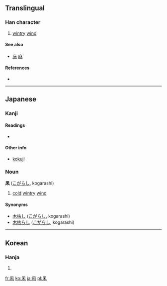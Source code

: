 ==Translingual==

===Han character===
{{Han char|rn=16|rad=几|as=04|sn=6|four=|canj=竹弓木 (HND), XX竹弓木 (XXHND)}}

# [[wintry]] [[wind]]

====See also====
* [[床]] [[麻]]

====References====
* {{Han ref|kx=0134.121|dkj=01757|dj=0299.250|hdz=10277.011|uh=51E9|ud=20969}}

----

==Japanese==

===Kanji===
{{ja-kanji|grade=|rs=几04}}

====Readings====
* {{ja-readings|kun=[[こがらし]] (kogarashi)}}

====Other info====
{{rfc-header|Other info|lang=ja}}
* [[kokuji]]

===Noun===
'''凩''' ([[こがらし]], kogarashi)

# [[cold]] [[wintry]] [[wind]]

====Synonyms====
* [[木枯し]] ([[こがらし]], kogarashi)
* [[木枯らし]]  ([[こがらし]], kogarashi)

----

==Korean==

===Hanja===
{{ko-hanja|hangeul=목|rv=mok|mr=mok}}

# {{defn|Korean|sort=几04}}

[[fr:凩]]
[[ko:凩]]
[[ja:凩]]
[[pl:凩]]